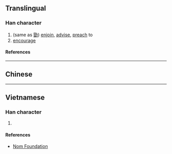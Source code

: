 {{also|勗}}
{{character info}}
==Translingual==

===Han character===
{{Han char|rn=73|rad=曰|as=08|sn=12|four=|canj=ASJS|ids=⿱日⿸耳力}}

# (same as [[勖]]) [[enjoin]], [[advise]], [[preach]] to
# [[encourage]]

====References====
{{Han ref|kx=0503.071|hdz=21516.070|uh=6702}}

----

==Chinese==
{{zh-see|勖}}

----

==Vietnamese==

===Han character===
{{vi-readings|rs=曰08|reading=húc}}

# {{rfdef|vi|sort=曰08}}

====References====
* [http://nomfoundation.org/common/nom_details.php?codepoint=6702 Nom Foundation]